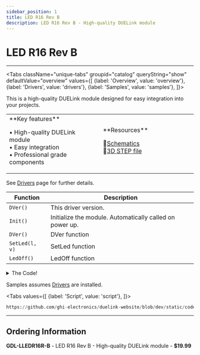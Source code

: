 ```yaml
---
sidebar_position: 1
title: LED R16 Rev B
description: LED R16 Rev B - High-quality DUELink module
---
```



# LED R16 Rev B

<ProductImageSelector 
  partNumber="lledr16r-b"
  productName="LED R16 Rev B"
/>

---

<Tabs className="unique-tabs" groupid="catalog" queryString="show" defaultValue="overview"
  values={[
    {label: 'Overview', value: 'overview'},
    {label: 'Drivers', value: 'drivers'},
    {label: 'Samples', value: 'samples'},
  ]}>

<TabItem value="overview">

This is a high-quality DUELink module designed for easy integration into your projects.

<table><td width='50%'>
**Key features**

• High-quality DUELink module<br/>
• Easy integration<br/>
• Professional grade components<br/>

</td><td width='50%'>
**Resources**
 
📄[Schematics](/sch/lledr16r-b.pdf)<br/>
🔩[3D STEP file](/3d/lledr16r-b.step)<br/>

</td></table>

</TabItem>

<TabItem value="drivers">

See [Drivers](../../engine/drivers) page for further details.

| Function | Description |
| --- | --- |
| `DVer()` | This driver version. |
| `Init()` | Initialize the module. Automatically called on power up. |
| `DVer()` | DVer function |
| `SetLed(l, v)` | SetLed function |
| `LedOff()` | LedOff function |

<details>
  <summary>The Code!</summary>

```py reference title="LED R16 Rev B Driver"
https://github.com/ghi-electronics/duelink-website/blob/dev/static/code/drivers/led/led-r16.due
```

</details>

</TabItem>

<TabItem value="samples">

Samples assumes [Drivers](../../engine/drivers) are installed.

<Tabs
  values={[
    {label: 'Script', value: 'script'},
  ]}>

<TabItem value="script">

```py reference title="Script Sample"
https://github.com/ghi-electronics/duelink-website/blob/dev/static/code/samples/script/led/led-r16.txt
```
</TabItem>

</Tabs>

</TabItem>

</Tabs>

---

## Ordering Information

**GDL-LLEDR16R-B** - LED R16 Rev B - High-quality DUELink module - **$19.99**
